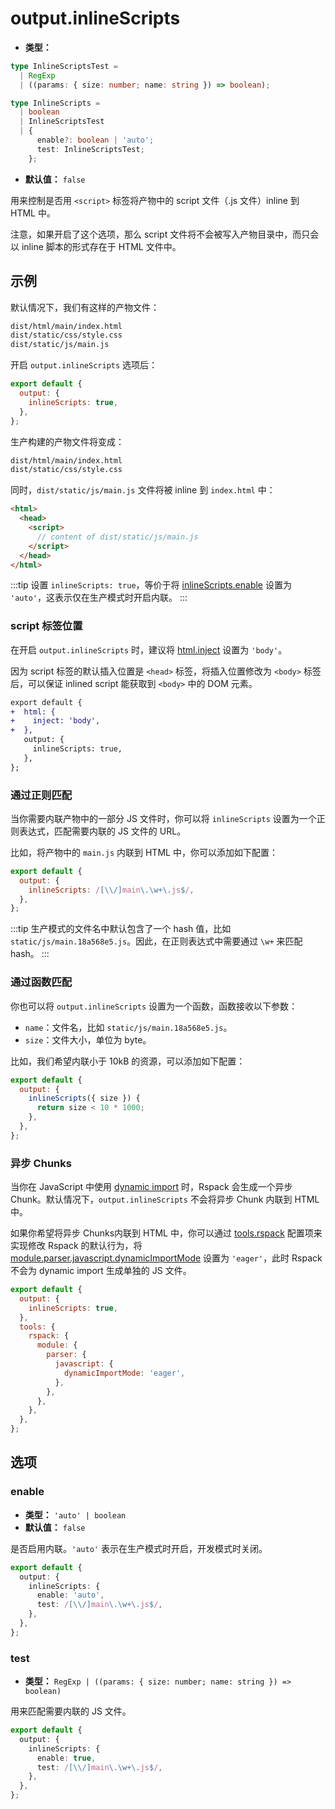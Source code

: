 # output.inlineScripts

- **类型：**

```ts
type InlineScriptsTest =
  | RegExp
  | ((params: { size: number; name: string }) => boolean);

type InlineScripts =
  | boolean
  | InlineScriptsTest
  | {
      enable?: boolean | 'auto';
      test: InlineScriptsTest;
    };
```

- **默认值：** `false`

用来控制是否用 `<script>` 标签将产物中的 script 文件（.js 文件）inline 到 HTML 中。

注意，如果开启了这个选项，那么 script 文件将不会被写入产物目录中，而只会以 inline 脚本的形式存在于 HTML 文件中。

## 示例

默认情况下，我们有这样的产物文件：

```bash
dist/html/main/index.html
dist/static/css/style.css
dist/static/js/main.js
```

开启 `output.inlineScripts` 选项后：

```js
export default {
  output: {
    inlineScripts: true,
  },
};
```

生产构建的产物文件将变成：

```bash
dist/html/main/index.html
dist/static/css/style.css
```

同时，`dist/static/js/main.js` 文件将被 inline 到 `index.html` 中：

```html
<html>
  <head>
    <script>
      // content of dist/static/js/main.js
    </script>
  </head>
</html>
```

:::tip
设置 `inlineScripts: true`，等价于将 [inlineScripts.enable](#enable) 设置为 `'auto'`，这表示仅在生产模式时开启内联。
:::

### script 标签位置

在开启 `output.inlineScripts` 时，建议将 [html.inject](/config/html/inject) 设置为 `'body'`。

因为 script 标签的默认插入位置是 `<head>` 标签，将插入位置修改为 `<body>` 标签后，可以保证 inlined script 能获取到 `<body>` 中的 DOM 元素。

```diff
export default {
+  html: {
+    inject: 'body',
+  },
   output: {
     inlineScripts: true,
   },
};
```

### 通过正则匹配

当你需要内联产物中的一部分 JS 文件时，你可以将 `inlineScripts` 设置为一个正则表达式，匹配需要内联的 JS 文件的 URL。

比如，将产物中的 `main.js` 内联到 HTML 中，你可以添加如下配置：

```js
export default {
  output: {
    inlineScripts: /[\\/]main\.\w+\.js$/,
  },
};
```

:::tip
生产模式的文件名中默认包含了一个 hash 值，比如 `static/js/main.18a568e5.js`。因此，在正则表达式中需要通过 `\w+` 来匹配 hash。
:::

### 通过函数匹配

你也可以将 `output.inlineScripts` 设置为一个函数，函数接收以下参数：

- `name`：文件名，比如 `static/js/main.18a568e5.js`。
- `size`：文件大小，单位为 byte。

比如，我们希望内联小于 10kB 的资源，可以添加如下配置：

```js
export default {
  output: {
    inlineScripts({ size }) {
      return size < 10 * 1000;
    },
  },
};
```

### 异步 Chunks

当你在 JavaScript 中使用 [dynamic import](https://developer.mozilla.org/en-US/docs/Web/JavaScript/Reference/Operators/import) 时，Rspack 会生成一个异步 Chunk。默认情况下，`output.inlineScripts` 不会将异步 Chunk 内联到 HTML 中。

如果你希望将异步 Chunks内联到 HTML 中，你可以通过 [tools.rspack](/config/tools/rspack) 配置项来实现修改 Rspack 的默认行为，将 [module.parser.javascript.dynamicImportMode](https://rspack.dev/config/module#moduleparserjavascriptdynamicimportmode) 设置为 `'eager'`，此时 Rspack 不会为 dynamic import 生成单独的 JS 文件。

```js
export default {
  output: {
    inlineScripts: true,
  },
  tools: {
    rspack: {
      module: {
        parser: {
          javascript: {
            dynamicImportMode: 'eager',
          },
        },
      },
    },
  },
};
```

## 选项

### enable

- **类型：** `'auto' | boolean`
- **默认值：** `false`

是否启用内联。`'auto'` 表示在生产模式时开启，开发模式时关闭。

```ts
export default {
  output: {
    inlineScripts: {
      enable: 'auto',
      test: /[\\/]main\.\w+\.js$/,
    },
  },
};
```

### test

- **类型：** `RegExp | ((params: { size: number; name: string }) => boolean)`

用来匹配需要内联的 JS 文件。

```ts
export default {
  output: {
    inlineScripts: {
      enable: true,
      test: /[\\/]main\.\w+\.js$/,
    },
  },
};
```

